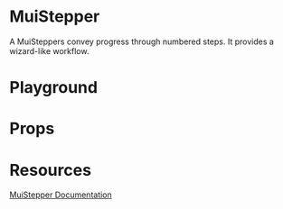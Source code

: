 

<Meta title="Mirage/MuiStepper" of={MuiStepperStories} />

# MuiStepper

A MuiSteppers convey progress through numbered steps. It provides a wizard-like workflow.

# Playground

<Canvas of={MuiStepperStories.Playground} />

# Props

<Controls />

# Resources

[MuiStepper Documentation](https://mui.com/material-ui/api/stepper/)
